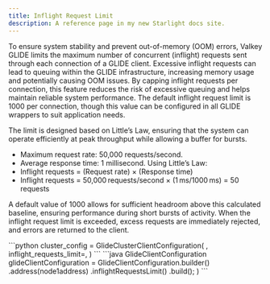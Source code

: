 ```yaml
---
title: Inflight Request Limit
description: A reference page in my new Starlight docs site.
---
```


To ensure system stability and prevent out-of-memory (OOM) errors, Valkey GLIDE limits the maximum number of concurrent (inflight) requests sent through each connection of a GLIDE client.
Excessive inflight requests can lead to queuing within the GLIDE infrastructure, increasing memory usage and potentially causing OOM issues.
By capping inflight requests per connection, this feature reduces the risk of excessive queuing and helps maintain reliable system performance.
The default inflight request limit is 1000 per connection, though this value can be configured in all GLIDE wrappers to suit application needs.

The limit is designed based on Little’s Law, ensuring that the system can operate efficiently at peak throughput while allowing a buffer for bursts. 
* Maximum request rate: 50,000 requests/second.
* Average response time: 1 millisecond.
Using Little’s Law:
* Inflight requests = (Request rate) × (Response time)
* Inflight requests = 50,000 requests/second × (1 ms/1000 ms) = 50 requests

A default value of 1000 allows for sufficient headroom above this calculated baseline, ensuring performance during short bursts of activity.
When the inflight request limit is exceeded, excess requests are immediately rejected, and errors are returned to the client.

<Tabs syncKey="examples">
    <TabItem label="Python">
    ```python
    cluster_config = GlideClusterClientConfiguration(
        <some general config>,
        inflight_requests_limit=<customer config>,
    )
    ```
    </TabItem>
    <TabItem label="Java">
    ```java
    GlideClientConfiguration glideClientConfiguration =
        GlideClientConfiguration.builder()
            .address(node1address)
            .inflightRequestsLimit(<customer config>)
            .build();
    )
    ```
    </TabItem>
</Tabs>

